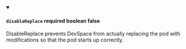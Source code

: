 
<details className="config-field" data-expandable="false" open>
<summary>

#### `disableReplace` <span class="config-field-required" data-required="false">required</span> <span class="config-field-type">boolean</span> <span class="config-field-default">false</span> <span class="config-field-enum"></span>

DisableReplace prevents DevSpace from actually replacing the pod with modifications so that
the pod starts up correctly.

</summary>



</details>

